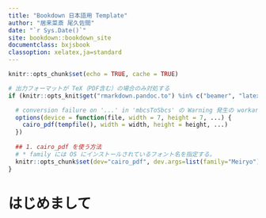 ```yaml
--- 
title: "Bookdown 日本語用 Template"
author: "居来菜斎 尾久佐間"
date: "`r Sys.Date()`"
site: bookdown::bookdown_site
documentclass: bxjsbook
classoption: xelatex,ja=standard
---
```


```r
knitr::opts_chunk$set(echo = TRUE, cache = TRUE)

# 出力フォーマットが TeX（PDF含む）の場合のみ対処する
if (knitr::opts_knit$get("rmarkdown.pandoc.to") %in% c("beamer", "latex")) {

  # conversion failure on '...' in 'mbcsToSbcs' の Warning 発生の workaround
  options(device = function(file, width = 7, height = 7, ...) {
    cairo_pdf(tempfile(), width = width, height = height, ...)
  })
  
  ## 1. cairo_pdf を使う方法
  # * family には OS にインストールされているフォント名を指定する。
  knitr::opts_chunk$set(dev="cairo_pdf", dev.args=list(family="Meiryo"))
}
```

# はじめまして

